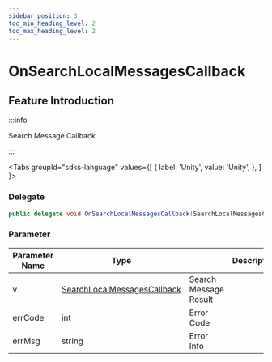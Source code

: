 ```yaml
---
sidebar_position: 3
toc_min_heading_level: 2
toc_max_heading_level: 2
---
```


# OnSearchLocalMessagesCallback

## Feature Introduction

:::info

Search Message Callback

:::

<Tabs
groupId="sdks-language"
values={[
{ label: 'Unity', value: 'Unity', },
]
}>

<TabItem value="Unity">

### Delegate

```C# showLineNumbers
public delegate void OnSearchLocalMessagesCallback(SearchLocalMessagesCallback v, int errCode, string errMsg);
```

### Parameter

| Parameter Name | Type                           || Description     |
| -------- | -------------------------------------------------------------------------------------- | -------- | -------- |
| v | [SearchLocalMessagesCallback](/class/message/SearchLocalMessagesCallback.mdx) | Search Message Result |
| errCode | int | Error Code |
| errMsg | string |Error Info |

</TabItem>

</Tabs>
